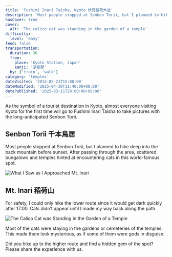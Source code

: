 ```yaml
---
title: 'Fushimi Inari Taisha, Kyoto 伏見稲荷大社'
description: 'Most people stopped at Senbon Torii, but I planned to hike deep into the back mountain before sunset. Most of the cats were staying in the gardens or cemeteries of the temples.'
hasCover: true
cover:
  alt: 'The calico cat was standing in the garden of a temple'
difficulty:
  level: 'easy'
feed: false
transportation:
  duration: 30
  from:
    place: 'Kyoto Station, Japan'
    kanji: '京都駅'
  by: ['train', 'walk']
category: 'temples'
dateVisited: '2014-05-21T15:00:00'
dateModified: '2025-04-30T11:40:00+08:00'
datePublished: '2025-03-11T20:00:00+08:00'
---
```



<Abstract transportation={frontmatter.transportation} />

As the symbol of a tourist destination in Kyoto, almost everyone visiting Kyoto for the first time will go to Fushimi Inari Taisha to take pictures with the long-anticipated Senbon Torii.

## Senbon Torii 千本鳥居

Most people stopped at Senbon Torii, but I planned to hike deep into the back mountain before sunset. After passing through the area, scattered bungalows and temples hinted at encountering cats in this world-famous spot.

![What I Saw as I Approached Mt. Inari](@assets/kyoto-fushimiinaritaisha/arriving.jpg)

## Mt. Inari 稻荷山

For safety, I could only hike the lower route since it would get dark quickly after 17:00. Cats didn’t appear until I made my way back along the path.

![The Calico Cat was Standing in the Garden of a Temple](@assets/kyoto-fushimiinaritaisha/calico.jpg)

Most of the cats were staying in the gardens or cemeteries of the temples. This made them look mysterious, as if some of them were gods in disguise.

Did you hike up to the higher route and find a hidden gem of the spot? Please share the experience with us.

